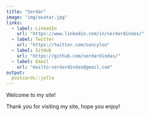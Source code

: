 ```yaml
---
title: "Serdar"
image: "img/avatar.jpg"
links:
  - label: LinkedIn
    url: "https://www.linkedin.com/in/serdardindas/"
  - label: Twitter
    url: "https://twitter.com/soncylon"
  - label: GitHub
    url: "https://github.com/serdardindas/"
  - label: Email
    url: "mailto:serdardindas@gmail.com"
output:
  postcards::jolla
---
```


Welcome to my site!

Thank you for visiting my site, hope you enjoy!
